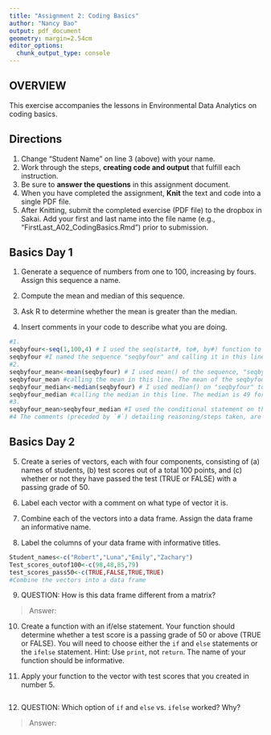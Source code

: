 ```yaml
---
title: "Assignment 2: Coding Basics"
author: "Nancy Bao"
output: pdf_document
geometry: margin=2.54cm
editor_options: 
  chunk_output_type: console
---
```


## OVERVIEW

This exercise accompanies the lessons in Environmental Data Analytics on coding basics. 

## Directions
1. Change "Student Name" on line 3 (above) with your name.
2. Work through the steps, **creating code and output** that fulfill each instruction.
3. Be sure to **answer the questions** in this assignment document.
4. When you have completed the assignment, **Knit** the text and code into a single PDF file.
5. After Knitting, submit the completed exercise (PDF file) to the dropbox in Sakai. Add your first and last name into the file name (e.g., "FirstLast_A02_CodingBasics.Rmd") prior to submission.



## Basics Day 1

1. Generate a sequence of numbers from one to 100, increasing by fours. Assign this sequence a name. 

2. Compute the mean and median of this sequence. 

3. Ask R to determine whether the mean is greater than the median. 

4. Insert comments in your code to describe what you are doing.

```r
#1. 
seqbyfour<-seq(1,100,4) # I used the seq(start#, to#, by#) function to generate a sequence of numbers starting from 1 and ending at 100, and specified with increments of four. 
seqbyfour #I named the sequence "seqbyfour" and calling it in this line.
#2. 
seqbyfour_mean<-mean(seqbyfour) # I used mean() of the sequence, "seqbyfour". I created an object for the mean and specified the name of the value as seqbyfour_mean.
seqbyfour_mean #calling the mean in this line. The mean of the seqbyfour sequence is 49. 
seqbyfour_median<-median(seqbyfour) # I used median() on "seqbyfour" to find the median. I an object for the median and specified name of the median value as seqbyfour_median. 
seqbyfour_median #calling the median in this line. The median is 49 for this sequence. 
#3. 
seqbyfour_mean>seqbyfour_median #I used the conditional statement on the objects I created to determine if the mean was greater than the median of the seqbyfour sequence. The answer returned is FALSE. So, the mean is not greater than the median. We can confirm this as the mean value = median value =49. 
#4 The comments (preceded by `#`) detailing reasoning/steps taken, are annotated after the code portion in each question.   
```

## Basics Day 2

5. Create a series of vectors, each with four components, consisting of (a) names of students, (b) test scores out of a total 100 points, and (c) whether or not they have passed the test (TRUE or FALSE) with a passing grade of 50.

6. Label each vector with a comment on what type of vector it is.

7. Combine each of the vectors into a data frame. Assign the data frame an informative name.

8. Label the columns of your data frame with informative titles.

```r
Student_names<-c("Robert","Luna","Emily","Zachary")
Test_scores_outof100<-c(98,48,85,79)
test_scores_pass50<-c(TRUE,FALSE,TRUE,TRUE)
#Combine the vectors into a data frame
```

9. QUESTION: How is this data frame different from a matrix?

> Answer: 

10. Create a function with an if/else statement. Your function should determine whether a test score is a passing grade of 50 or above (TRUE or FALSE). You will need to choose either the `if` and `else` statements or the `ifelse` statement. Hint: Use `print`, not `return`. The name of your function should be informative.

11. Apply your function to the vector with test scores that you created in number 5. 

```r

```

12. QUESTION: Which option of `if` and `else` vs. `ifelse` worked? Why?

> Answer: 
